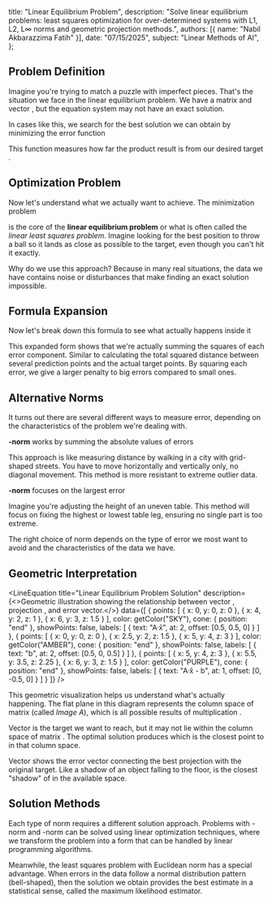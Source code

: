   title: "Linear Equilibrium Problem",
  description: "Solve linear equilibrium problems: least squares optimization for over-determined systems with L1, L2, L∞ norms and geometric projection methods.",
  authors: [{ name: "Nabil Akbarazzima Fatih" }],
  date: "07/15/2025",
  subject: "Linear Methods of AI",
};


## Problem Definition

Imagine you're trying to match a puzzle with imperfect pieces. That's the situation we face in the linear equilibrium problem. We have a matrix <InlineMath math="A \in \mathbb{R}^{m \times n}" /> and vector <InlineMath math="b \in \mathbb{R}^m" />, but the equation system <InlineMath math="A \cdot x = b" /> may not have an exact solution.

In cases like this, we search for the best solution we can obtain by minimizing the error function

<BlockMath math="F(x) = \|A \cdot x - b\|_2^2" />

This function measures how far the product result <InlineMath math="A \cdot x" /> is from our desired target <InlineMath math="b" />.

## Optimization Problem

Now let's understand what we actually want to achieve. The minimization problem

<BlockMath math="\min_x \|A \cdot x - b\|_2^2" />

is the core of the **linear equilibrium problem** or what is often called the *linear least squares problem*. Imagine looking for the best position to throw a ball so it lands as close as possible to the target, even though you can't hit it exactly.

Why do we use this approach? Because in many real situations, the data we have contains noise or disturbances that make finding an exact solution impossible.

## Formula Expansion

Now let's break down this formula to see what actually happens inside it

<MathContainer>
<BlockMath math="\min_x \|A \cdot x - b\|_2^2 = \min_x \sum_{i=1}^{n} (A \cdot x - b)_i^2" />
</MathContainer>

This expanded form shows that we're actually summing the squares of each error component. Similar to calculating the total squared distance between several prediction points and the actual target points. By squaring each error, we give a larger penalty to big errors compared to small ones.

## Alternative Norms

It turns out there are several different ways to measure error, depending on the characteristics of the problem we're dealing with.

**<InlineMath math="\ell_1" />-norm** works by summing the absolute values of errors

<BlockMath math="\min_x \|A \cdot x - b\|_1 = \min_x \sum_{i=1}^{n} |(A \cdot x - b)_i|" />

This approach is like measuring distance by walking in a city with grid-shaped streets. You have to move horizontally and vertically only, no diagonal movement. This method is more resistant to extreme outlier data.

**<InlineMath math="\ell_\infty" />-norm** focuses on the largest error

<BlockMath math="\min_x \|A \cdot x - b\|_\infty = \min_x \max_{i=1,\ldots,n} |(A \cdot x - b)_i|" />

Imagine you're adjusting the height of an uneven table. This method will focus on fixing the highest or lowest table leg, ensuring no single part is too extreme.

The right choice of norm depends on the type of error we most want to avoid and the characteristics of the data we have.

## Geometric Interpretation

<LineEquation
  title="Linear Equilibrium Problem Solution"
  description={<>Geometric illustration showing the relationship between vector <InlineMath math="b" />, projection <InlineMath math="A\hat{x}" />, and error vector.</>}
  data={[
    {
      points: [
        { x: 0, y: 0, z: 0 },
        { x: 4, y: 2, z: 1 },
        { x: 6, y: 3, z: 1.5 }
      ],
      color: getColor("SKY"),
      cone: { position: "end" },
      showPoints: false,
      labels: [
        { text: "A·x̂", at: 2, offset: [0.5, 0.5, 0] }
      ]
    },
    {
      points: [
        { x: 0, y: 0, z: 0 },
        { x: 2.5, y: 2, z: 1.5 },
        { x: 5, y: 4, z: 3 }
      ],
      color: getColor("AMBER"),
      cone: { position: "end" },
      showPoints: false,
      labels: [
        { text: "b", at: 2, offset: [0.5, 0, 0.5] }
      ]
    },
    {
      points: [
        { x: 5, y: 4, z: 3 },
        { x: 5.5, y: 3.5, z: 2.25 },
        { x: 6, y: 3, z: 1.5 }
      ],
      color: getColor("PURPLE"),
      cone: { position: "end" },
      showPoints: false,
      labels: [
        { text: "A·x̂ - b", at: 1, offset: [0, -0.5, 0] }
      ]
    }
  ]}
/>

This geometric visualization helps us understand what's actually happening. The flat plane in this diagram represents the column space of matrix <InlineMath math="A" /> (called *Image A*), which is all possible results of multiplication <InlineMath math="A \cdot x" />.

Vector <InlineMath math="b" /> is the target we want to reach, but it may not lie within the column space of matrix <InlineMath math="A" />. The optimal solution <InlineMath math="\hat{x}" /> produces <InlineMath math="A\hat{x}" /> which is the closest point to <InlineMath math="b" /> in that column space.

Vector <InlineMath math="A\hat{x} - b" /> shows the error vector connecting the best projection with the original target. Like a shadow of an object falling to the floor, <InlineMath math="A\hat{x}" /> is the closest "shadow" of <InlineMath math="b" /> in the available space.

## Solution Methods

Each type of norm requires a different solution approach. Problems with <InlineMath math="\ell_1" />-norm and <InlineMath math="\ell_\infty" />-norm can be solved using linear optimization techniques, where we transform the problem into a form that can be handled by linear programming algorithms.

Meanwhile, the least squares problem with Euclidean norm has a special advantage. When errors in the data follow a normal distribution pattern (bell-shaped), then the solution we obtain provides the best estimate in a statistical sense, called the maximum likelihood estimator.